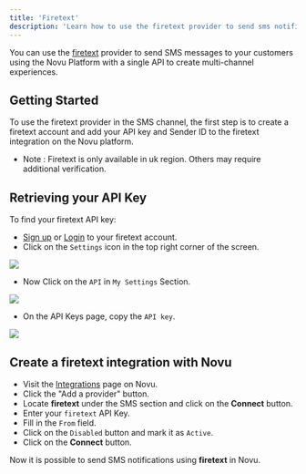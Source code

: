 ```yaml
---
title: 'Firetext'
description: 'Learn how to use the firetext provider to send sms notifications using Novu'
---
```


You can use the [firetext](https://www.firetext.co.uk) provider to send SMS messages to your customers using the Novu Platform with a single API to create multi-channel experiences.

## Getting Started

To use the firetext provider in the SMS channel, the first step is to create a firetext account and add your API key and Sender ID to the firetext integration on the Novu platform.
- Note : Firetext is only available in uk region. Others may require additional verification.


## Retrieving your API Key

To find your firetext API key:

- [Sign up](https://app.firetext.co.uk/signup) or [Login](https://app.firetext.co.uk/) to your firetext account.
- Click on the `Settings` icon in the top right corner of the screen.
<Frame caption="Click on the Settings icon in the top right corner of the screen"><img src="/images/channels-and-providers/sms/firetext/step_01.png" /> </Frame>

- Now Click on the `API` in `My Settings` Section.
<Frame caption="Now Click on the API in My Settings Section"><img src="/images/channels-and-providers/sms/firetext/step_02.png" /> </Frame>

- On the API Keys page, copy the `API key`.
<Frame caption="On the API Keys page, copy the API key"><img src="/images/channels-and-providers/sms/firetext/step_03.png" /> </Frame>


## Create a firetext integration with Novu

- Visit the [Integrations](https://web.novu.co/integrations?utm_campaign=docs-sms-firetxt) page on Novu.
- Click the "Add a provider" button.
- Locate **firetext** under the SMS section and click on the **Connect** button.
- Enter your `firetext` API Key.
- Fill in the `From` field.
- Click on the `Disabled` button and mark it as `Active`.
- Click on the **Connect** button.

Now it is possible to send SMS notifications using **firetext** in Novu.